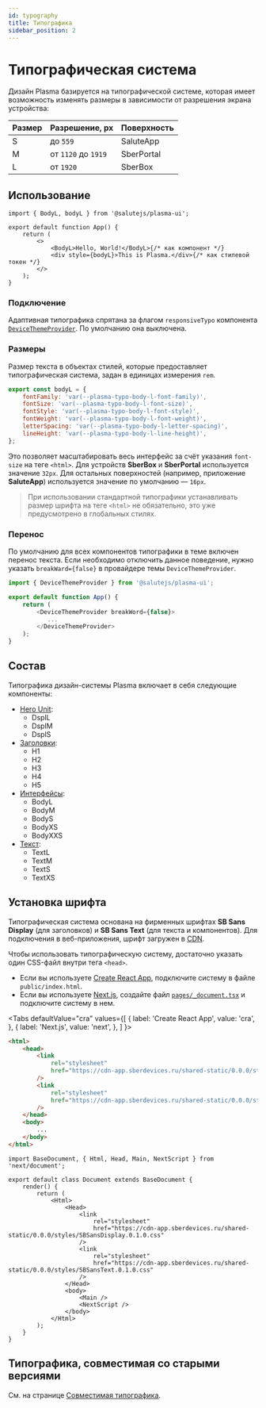 ```yaml
---
id: typography
title: Типографика
sidebar_position: 2
---
```



# Типографическая система
Дизайн Plasma базируется на типографической системе, которая имеет возможность изменять размеры в зависимости от разрешения экрана устройства:

| Размер | Разрешение, px      | Поверхность |
| ------ | ------------------- | ----------- |
| S      | до `559`            | SaluteApp   |
| M      | от `1120` до `1919` | SberPortal  |
| L      | от `1920`           | SberBox     |

## Использование

```tsx
import { BodyL, bodyL } from '@salutejs/plasma-ui';

export default function App() {
    return (
        <>
            <BodyL>Hello, World!</BodyL>{/* как компонент */}
            <div style={bodyL}>This is Plasma.</div>{/* как стилевой токен */}
        </>
    );
}
```

### Подключение
Адаптивная типографика спрятана за флагом `responsiveTypo` компонента [`DeviceThemeProvider`](../components/devicethemeprovider). По умолчанию она выключена.

### Размеры
Размер текста в объектах стилей, которые предоставляет типографическая система, задан в единицах измерения `rem`.

```js
export const bodyL = {
    fontFamily: 'var(--plasma-typo-body-l-font-family)',
    fontSize: 'var(--plasma-typo-body-l-font-size)',
    fontStyle: 'var(--plasma-typo-body-l-font-style)',
    fontWeight: 'var(--plasma-typo-body-l-font-weight)',
    letterSpacing: 'var(--plasma-typo-body-l-letter-spacing)',
    lineHeight: 'var(--plasma-typo-body-l-line-height)',
};
```

Это позволяет масштабировать весь интерфейс за счёт указания `font-size` на теге `<html>`. Для устройств **SberBox** и **SberPortal** используется значение `32px`. Для остальных поверхностей (например, приложение **SaluteApp**) используется значение по умолчанию — `16px`.

> При использовании стандартной типографики устанавливать размер шрифта на теге `<html>` не обязательно, это уже предусмотрено в глобальных стилях.

### Перенос 
По умолчанию для всех компонентов типографики в теме включен перенос текста. Если необходимо отключить данное поведение, нужно указать `breakWard={false}` в провайдере темы `DeviceThemeProvider`.

```js
import { DeviceThemeProvider } from '@salutejs/plasma-ui';

export default function App() {
    return (
        <DeviceThemeProvider breakWord={false}>
           ...
        </DeviceThemeProvider>
    );
}
```

## Состав
Типографика дизайн-системы Plasma включает в себя следующие компоненты:
- [Hero Unit](../components/typography#hero-unit):
  - DsplL
  - DsplM
  - DsplS
- [Заголовки](../components/typography#заголовки):
  - H1
  - H2
  - H3
  - H4
  - H5
- [Интерфейсы](../components/typography#интерфейсы):
  - BodyL
  - BodyM
  - BodyS
  - BodyXS
  - BodyXXS
- [Текст](../components/typography#текст):
  - TextL
  - TextM
  - TextS
  - TextXS

## Установка шрифта
Типографическая система основана на фирменных шрифтах **SB Sans Display** (для заголовков) и **SB Sans Text** (для текста и компонентов). Для подключения в веб-приложения, шрифт загружен в [CDN](https://ru.wikipedia.org/wiki/Content_Delivery_Network).

Чтобы использовать типографическую систему, достаточно указать один CSS-файл внутри тега `<head>`.

+ Если вы используете [Create React App](https://create-react-app.dev), подключите систему в файле `public/index.html`.
+ Если вы используете [Next.js](https://nextjs.org/), создайте файл [`pages/_document.tsx`](https://nextjs.org/docs/advanced-features/custom-document) и подключите систему в нем.

<Tabs
  defaultValue="cra"
  values={[
    { label: 'Create React App', value: 'cra', },
    { label: 'Next.js', value: 'next', },
  ]
}>
<TabItem value="cra">

```html {3-6} title="public/index.html"
<html>
    <head>
        <link
            rel="stylesheet"
            href="https://cdn-app.sberdevices.ru/shared-static/0.0.0/styles/SBSansDisplay.0.1.0.css"
        />
        <link
            rel="stylesheet"
            href="https://cdn-app.sberdevices.ru/shared-static/0.0.0/styles/SBSansText.0.1.0.css"
        />
    </head>
    <body>
        ...
    </body>
</html>
```
</TabItem>
<TabItem value="next">

```tsx {8-11} title="pages/_document.tsx"
import BaseDocument, { Html, Head, Main, NextScript } from 'next/document';

export default class Document extends BaseDocument {
    render() {
        return (
            <Html>
                <Head>
                    <link
                        rel="stylesheet"
                        href="https://cdn-app.sberdevices.ru/shared-static/0.0.0/styles/SBSansDisplay.0.1.0.css"
                    />
                    <link
                        rel="stylesheet"
                        href="https://cdn-app.sberdevices.ru/shared-static/0.0.0/styles/SBSansText.0.1.0.css"
                    />
                </Head>
                <body>
                    <Main />
                    <NextScript />
                </body>
            </Html>
        );
    }
}
```
</TabItem>
</Tabs>

## Типографика, совместимая со старыми версиями
См. на странице [Совместимая типографика](./typography-legacy).
